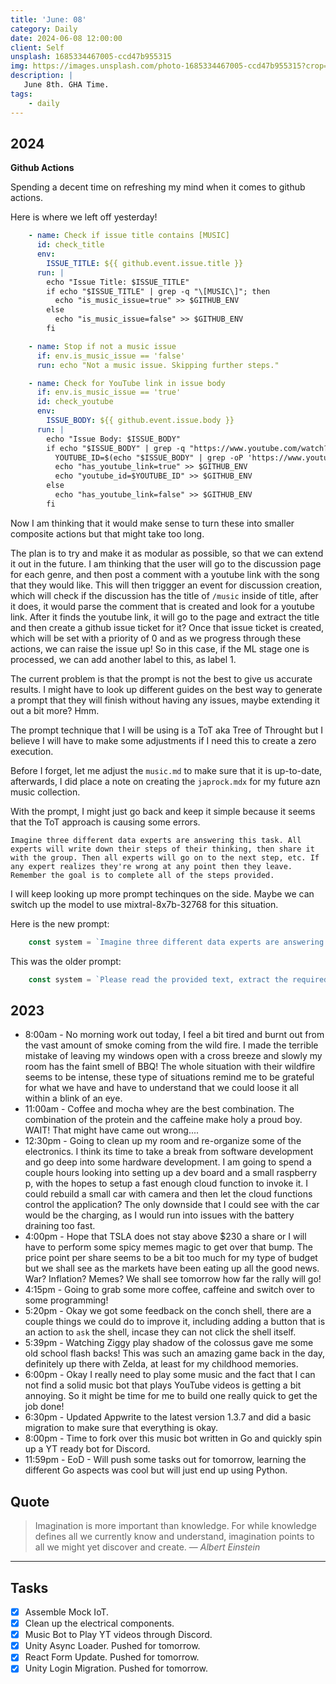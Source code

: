 ```yaml
---
title: 'June: 08'
category: Daily
date: 2024-06-08 12:00:00
client: Self
unsplash: 1685334467005-ccd47b955315
img: https://images.unsplash.com/photo-1685334467005-ccd47b955315?crop=entropy&cs=srgb&fm=jpg&ixid=MnwzNjM5Nzd8MHwxfHJhbmRvbXx8fHx8fHx8fDE2ODE3NDg2ODY&ixlib=rb-4.0.3&q=85
description: |
   June 8th. GHA Time.
tags:
    - daily
---
```


## 2024

**Github Actions**

Spending a decent time on refreshing my mind when it comes to github actions.

Here is where we left off yesterday!

```yaml
    - name: Check if issue title contains [MUSIC]
      id: check_title
      env:
        ISSUE_TITLE: ${{ github.event.issue.title }}
      run: |
        echo "Issue Title: $ISSUE_TITLE"
        if echo "$ISSUE_TITLE" | grep -q "\[MUSIC\]"; then
          echo "is_music_issue=true" >> $GITHUB_ENV
        else
          echo "is_music_issue=false" >> $GITHUB_ENV
        fi

    - name: Stop if not a music issue
      if: env.is_music_issue == 'false'
      run: echo "Not a music issue. Skipping further steps."

    - name: Check for YouTube link in issue body
      if: env.is_music_issue == 'true'
      id: check_youtube
      env:
        ISSUE_BODY: ${{ github.event.issue.body }}
      run: |
        echo "Issue Body: $ISSUE_BODY"
        if echo "$ISSUE_BODY" | grep -q "https://www.youtube.com/watch?v="; then
          YOUTUBE_ID=$(echo "$ISSUE_BODY" | grep -oP 'https://www.youtube.com/watch\?v=\K[\w-]+')
          echo "has_youtube_link=true" >> $GITHUB_ENV
          echo "youtube_id=$YOUTUBE_ID" >> $GITHUB_ENV
        else
          echo "has_youtube_link=false" >> $GITHUB_ENV
        fi

```

Now I am thinking that it would make sense to turn these into smaller composite actions but that might take too long.

The plan is to try and make it as modular as possible, so that we can extend it out in the future.
I am thinking that the user will go to the discussion page for each genre, and then post a comment with a youtube link with the song that they would like.
This will then triggger an event for discussion creation, which will check if the discussion has the title of `/music` inside of title, after it does, it would parse the comment that is created and look for a youtube link.
After it finds the youtube link, it will go to the page and extract the title and then create a github issue ticket for it?
Once that issue ticket is created, which will be set with a priority of 0 and as we progress through these actions, we can raise the issue up!
So in this case, if the ML stage one is processed, we can add another label to this, as label 1.

The current problem is that the prompt is not the best to give us accurate results.
I might have to look up different guides on the best way to generate a prompt that they will finish without having any issues, maybe extending it out a bit more? Hmm.

The prompt technique that I will be using is a ToT aka Tree of Throught but I believe I will have to make some adjustments if I need this to create a zero execution.

Before I forget, let me adjust the `music.md` to make sure that it is up-to-date, afterwards, I did place a note on creating the `japrock.mdx` for my future azn music collection.

With the prompt, I might just go back and keep it simple because it seems that the ToT approach is causing some errors.

```text
Imagine three different data experts are answering this task. All experts will write down their steps of their thinking, then share it with the group. Then all experts will go on to the next step, etc. If any expert realizes they're wrong at any point then they leave. Remember the goal is to complete all of the steps provided.
```

I will keep looking up more prompt techinques on the side.
Maybe we can switch up the model to use mixtral-8x7b-32768 for this situation.

Here is the new prompt:

```js
    const system = `Imagine three different data experts are answering this task. All experts will write down their steps of their thinking, then share it with the group. Then all experts will go on to the next step, etc. If any expert realizes they're wrong at any point then they leave. Remember the goal is to complete all of the steps provided and generate the final command. \n\n Please read the provided text, extract the required information, sanitize the title, and fill it into the specified command format. The title should only contain numbers, letters, spaces, hyphens, and characters (, ), ., and -. Your task is to complete a finalized kbve.sh shell command with the extracted information. If you can not complete the command, go back and process the input data again. \n\n Hint: Titles may contain multiple words separated by quotes and hyphens. These words are often the band name and followed by the song. **Example:**\n\`\`\`\n\n**Fill out the Form**\n\nYouTube Link: https://www.youtube.com/watch?v=<yt_id>\nTitle:  <title> \nGenre:  <genre>\n\nPick only one of the different genres!\ndnb, chillstep, lofihiphop, nujazz, electroswing, edm, rock, japrock\n\n\n\`\`\`\n\n**Output:**\n\n\`\`\`bash\n./kbve.sh -nx kbve.com:music --args=\\\"--file=<genre>--title='<title>' --ytid=<yt_id>\\\"\"\n\nHere is the template for the command:\n\`\`\`\n./kbve.sh -nx kbve.com:music --args=\\\"--file=[insert file/genre here] --title='[insert sanitized title here]' --ytid=[insert YouTube ID here]\\\"\n\nEnsure to:\n1. Extract the \`File/Genre\`, \`Title\`, and \`YouTube ID\` from the text.\n2. Sanitize the \`Title\` to only include numbers, letters, spaces, hyphens, quotes, periods, the characters () . and -. Please do not replace spaces with any other characters and keep the spaces in the sanitized title.\n3. Only acceptable genres/file are dnb, chillstep, lofihiphop, nujazz, electroswing, edm, rock, japrock\n4. Fill in the command template with the extracted and sanitized values.\n\n**Your Task:**\nPlease parse the provided text below and generate the command. You must follow all the steps that are stated and make sure to wrap the kbve.sh command in bash code block. \n\n`; 
```

This was the older prompt:

```js
    const system = `Please read the provided text, extract the required information, sanitize the title, and fill it into the specified command format. The title should only contain numbers, letters, spaces, hyphens, and the characters () . and -. Your task and goal should be to complete a finalized kbve.sh shell command\n\n**Example:**\n\`\`\`\n\n**Fill out the Form**\n\nYouTube Link: https://www.youtube.com/watch?v=<yt_id>\nTitle:  <title> \nGenre:  <genre>\n\nPick only one of the different genres!\ndnb, chillstep, lofihiphop, nujazz, electroswing, edm, rock, japrock\n\n\n\`\`\`\n\n**Output:**\n\n\`\`\`bash\n./kbve.sh -nx kbve.com:music --args=\\\"--file=<genre>--title='<title>' --ytid=<yt_id>\\\"\"\n\nHere is the template for the command:\n\`\`\`\n./kbve.sh -nx kbve.com:music --args=\\\"--file=[insert file/genre here] --title='[insert sanitized title here]' --ytid=[insert YouTube ID here]\\\"\n\nEnsure to:\n1. Extract the \`File/Genre\`, \`Title\`, and \`YouTube ID\` from the text.\n2. Sanitize the \`Title\` to only include numbers, letters, spaces, hyphens, quotes, periods, the characters () . and -. Please do not replace spaces with any other characters and keep the spaces in the sanitized title.\n3. Only acceptable genres/file are dnb, chillstep, lofihiphop, nujazz, electroswing, edm, rock, japrock\n4. Fill in the command template with the extracted and sanitized values.\n\n**Your Task:**\nPlease parse the provided text below and generate the command. You must follow all the steps that are stated and make sure to wrap the kbve.sh command in bash code block. \n\n`;
```

## 2023

- 8:00am - No morning work out today, I feel a bit tired and burnt out from the vast amount of smoke coming from the wild fire. I made the terrible mistake of leaving my windows open with a cross breeze and slowly my room has the faint smell of BBQ! The whole situation with their wildfire seems to be intense, these type of situations remind me to be grateful for what we have and have to understand that we could loose it all within a blink of an eye.
- 11:00am - Coffee and mocha whey are the best combination. The combination of the protein and the caffeine make holy a proud boy. WAIT! That might have came out wrong....  
- 12:30pm - Going to clean up my room and re-organize some of the electronics. I think its time to take a break from software development and go deep into some hardware development. I am going to spend a couple hours looking into setting up a dev board and a small raspberry p, with the hopes to setup a fast enough cloud function to invoke it. I could rebuild a small car with camera and then let the cloud functions control the application? The only downside that I could see with the car would be the charging, as I would run into issues with the battery draining too fast. 
- 4:00pm - Hope that TSLA does not stay above $230 a share or I will have to perform some spicy memes magic to get over that bump. The price point per share seems to be a bit too much for my type of budget but we shall see as the markets have been eating up all the good news. War? Inflation? Memes? We shall see tomorrow how far the rally will go!
- 4:15pm - Going to grab some more coffee, caffeine and switch over to some programming!
- 5:20pm - Okay we got some feedback on the conch shell, there are a couple things we could do to improve it, including adding a button that is an action to `ask` the shell, incase they can not click the shell itself. 
- 5:39pm - Watching Ziggy play shadow of the colossus gave me some old school flash backs! This was such an amazing game back in the day, definitely up there with Zelda, at least for my childhood memories.
- 6:00pm - Okay I really need to play some music and the fact that I can not find a solid music bot that plays YouTube videos is getting a bit annoying. So it might be time for me to build one really quick to get the job done!
- 6:30pm - Updated Appwrite to the latest version 1.3.7 and did a basic migration to make sure that everything is okay.
- 8:00pm - Time to fork over this music bot written in Go and quickly spin up a YT ready bot for Discord. 
- 11:59pm - EoD - Will push some tasks out for tomorrow, learning the different Go aspects was cool but will just end up using Python.
## Quote

> Imagination is more important than knowledge. For while knowledge defines all we currently know and understand, imagination points to all we might yet discover and create.
> — <cite>Albert Einstein</cite>

---

## Tasks

- [x] Assemble Mock IoT.
- [x] Clean up the electrical components.
- [x] Music Bot to Play YT videos through Discord.
- [x] Unity Async Loader. Pushed for tomorrow.
- [x] React Form Update. Pushed for tomorrow.
- [x] Unity Login Migration. Pushed for tomorrow.